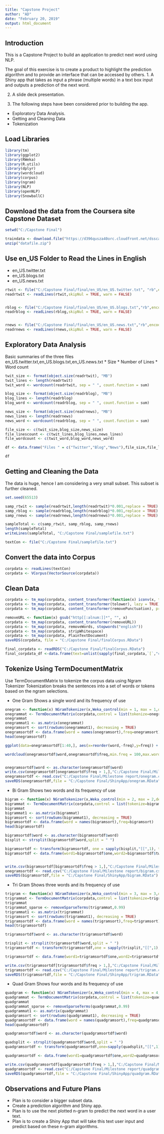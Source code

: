 ---
title: "Capstone Project"
author: "AD"
date: "February 20, 2019"
output: html_document
---

## Introduction
This is a Capstone Project to build an application to predict next word using NLP.

The goal of this exercise is to create a product to highlight the prediction algorithm and to provide an interface that can be accessed by others. 
1.	A Shiny app that takes as input a phrase (multiple words) in a text box input and outputs a prediction of the next word. 

2. A slide deck presentation. 

3. The following steps have been considered prior to building the app.
* Exploratory Data Analysis.
* Getting and Cleaning Data 
* Tokenization

## Load Libraries
```{r, message=FALSE,warning=FALSE}
library(tm)
library(ggplot2)
library(RWeka)
library(R.utils)
library(dplyr)
library(wordcloud)
library(corpus)
library(ngram)
library(NLP)
library(openNLP)
library(SnowballC)
```
## Download the data from the Coursera site Capstone Dataset
```{r, message=FALSE,warning=FALSE}
setwd("C:/Capstone Final")

traindata <- download.file("https://d396qusza40orc.cloudfront.net/dsscapstone/dataset/Coursera-SwiftKey.zip","datafile.zip")
unzip("datafile.zip")
```

## Use en_US Folder to Read the Lines in English
* en_US.twitter.txt
* en_US.blogs.txt
* en_US.news.txt
```{r, message=FALSE,warning=FALSE}
rtwit <- file("C:/Capstone Final/final/en_US/en_US.twitter.txt", "rb",encoding = "UTF-8")
readrtwit <- readLines(rtwit,skipNul = TRUE, warn = FALSE)


rblog <- file("C:/Capstone Final/final/en_US/en_US.blogs.txt","rb",encoding = "UTF-8")
readrblog <- readLines(rblog,skipNul = TRUE, warn = FALSE)


rnews <- file("C:/Capstone Final/final/en_US/en_US.news.txt","rb",encoding = "UTF-8")
readrnews <- readLines(rnews,skipNul = TRUE, warn = FALSE)
```

## Exploratory Data Analysis
Basic summaries of the three files en_US.twitter.txt,en_US.blogs.txt,en_US.news.txt
* Size
* Number of Lines
* Word count
```{r, message=FALSE,warning=FALSE}
twit_size <- format(object.size(readrtwit), "MB")
twit_lines <- length(readrtwit)
twit_word <- wordcount(readrtwit, sep = " ", count.function = sum)

blog_size <- format(object.size(readrblog), "MB")
blog_lines <- length(readrblog)
blog_word <- wordcount(readrblog, sep = " ", count.function = sum)

news_size <- format(object.size(readrnews), "MB")
news_lines <- length(readrnews)
news_word <- wordcount(readrblog, sep = " ", count.function = sum)

file_size <- c(twit_size,blog_size,news_size)
file_linescount <- c(twit_lines,blog_lines,news_lines)
file_wordcount <- c(twit_word,blog_word,news_word)

df <- data.frame("Files " = c("Twitter","Blog","News"),file_size,file_linescount,file_wordcount)

df
```

## Getting and Cleaning the Data

The data is huge, hence I am considering a very small subset. This subset is further cleaned.
```{r, message=FALSE,warning=FALSE}
set.seed(65513)

samp_rtwit <- sample(readrtwit,length(readrtwit)*0.001,replace = TRUE)
samp_rblog <- sample(readrblog,length(readrblog)*0.001,replace = TRUE)
samp_rnews <- sample(readrnews,length(readrnews)*0.001,replace = TRUE)

sampleTotal <- c(samp_rtwit, samp_rblog, samp_rnews)
length(sampleTotal)
writeLines(sampleTotal, "C:/Capstone Final/samplefile.txt")

textCon <- file("C:/Capstone Final/samplefile.txt")
```

## Convert the data into Corpus
```{r, message=FALSE,warning=FALSE}
corpdata <- readLines(textCon)
corpdata <- VCorpus(VectorSource(corpdata))
```
## Clean Data
```{r, message=FALSE,warning=FALSE}
corpdata <- tm_map(corpdata, content_transformer(function(x) iconv(x, to="UTF-8", sub="byte")))
corpdata <- tm_map(corpdata, content_transformer(tolower), lazy = TRUE)
corpdata <- tm_map(corpdata, content_transformer(removePunctuation), preserve_intra_word_dashes=TRUE)

removeURL <- function(x) gsub("http[[:alnum:]]*", "", x)
corpdata <- tm_map(corpdata, content_transformer(removeURL))
corpdata <- tm_map(corpdata, removeWords, stopwords("english")) 
corpdata <- tm_map(corpdata, stripWhitespace) 
corpdata <- tm_map(corpdata, PlainTextDocument)
saveRDS(corpdata, file = "C:/Capstone Final/finalCorpus.RData")

final_corpdata <- readRDS("C:/Capstone Final/finalCorpus.RData")
final_corpdata_df <-data.frame(text=unlist(sapply(final_corpdata,`[`,"content")),stringsAsFactors= FALSE)
```

## Tokenize Using TermDocumentMatrix 
Use TermDocumentMatrix to tokenize the corpus data using Ngram Tokenizer
Tokenization breaks the sentences into a set of words or tokens based on the ngram selections.

* One Gram
Shows a single word and its frequency of use
```{r, message=FALSE,warning=FALSE}
onegram <- function(x) NGramTokenizer(x,Weka_control(min = 1, max = 1,delimiters=" \\r\\n\\t.,;:\"()?!"))
onegrammat <- TermDocumentMatrix(corpdata,control = list(tokenize=onegram))
onegrammat
onegrammat1 <- as.matrix(onegrammat)
onegramsort <- sort(rowSums(onegrammat1), decreasing = TRUE)
onegramsortdf <- data.frame(word = names(onegramsort),freq=onegramsort)
head(onegramsortdf)

ggplot(data=onegramsortdf[1:40,], aes(x=reorder(word,-freq),y=freq)) + geom_bar(stat = "identity",color = "gray", fill = "red") + coord_flip() + labs(title = "One Gram Plot") + xlab("Frequency Count") + ylab("Word")

wordcloud(onegramsortdf$word,onegramsortdf$freq,min.freq = 100,max.words = 100,random.order = FALSE, colors = brewer.pal(8,"Dark2"))


onegramsortdf$word <- as.character(onegramsortdf$word)
write.csv(onegramsortdf[onegramsortdf$freq > 1,],"C:/Capstone Final/Milestone report/onegram.csv",row.names = F)
onegramsortdf <- read.csv("C:/Capstone Final/Milestone report/onegram.csv",stringsAsFactors = F)
saveRDS(onegramsortdf,file = "C:/Capstone Final/ShinyApp/onegram.RData")
```

* Bi Gram
Shows two words and its frequency of use
```{r, message=FALSE,warning=FALSE}
bigram <- function(x) NGramTokenizer(x,Weka_control(min = 2, max = 2,delimiters = " \\r\\n\\t.,;:\"()?!"))
bigrammat <- TermDocumentMatrix(corpdata,control = list(tokenize=bigram))
bigrammat
bigrammat1 <- as.matrix(bigrammat)
bigramsort <- sort(rowSums(bigrammat1), decreasing = TRUE)
bigramsortdf <- data.frame(word = names(bigramsort),freq=bigramsort)
head(bigramsortdf)

bigramsortdf$word <- as.character(bigramsortdf$word)
bisplit <- strsplit(bigramsortdf$word,split = " ")

bigramsortdf <- transform(bigramsortdf, one = sapply(bisplit,"[[",1), two = sapply(bisplit,"[[",2))
bigramsortdf <- data.frame(word1=bigramsortdf$one,word2=bigramsortdf$two,freq=bigramsortdf$freq,stringsAsFactors = FALSE)


write.csv(bigramsortdf[bigramsortdf$freq > 1,],"C:/Capstone Final/Milestone report/bigram.csv",row.names = F)
onegramsortdf <- read.csv("C:/Capstone Final/Milestone report/bigram.csv",stringsAsFactors = F)
saveRDS(bigramsortdf,file = "C:/Capstone Final/ShinyApp/bigram.RData")
```

* Tri Gram
Shows three words and its frequency of use
```{r, message=FALSE,warning=FALSE}
trigram <- function(x) NGramTokenizer(x,Weka_control(min = 3, max = 3,delimiters = " \\r\\n\\t.,;:\"()?!"))
trigrammat <- TermDocumentMatrix(corpdata,control = list(tokenize=trigram))
trigrammat
trigrammat_sparse <- removeSparseTerms(trigrammat,0.99)
trigrammat1 <- as.matrix(trigrammat)
trigramsort <- sort(rowSums(trigrammat1), decreasing = TRUE)
trigramsortdf <- data.frame(word = names(trigramsort),freq=trigramsort)
head(trigramsortdf)

trigramsortdf$word <- as.character(trigramsortdf$word)

trisplit <- strsplit(trigramsortdf$word,split = " ")
trigramsortdf <- transform(trigramsortdf,one = sapply(trisplit,"[[",1),two = sapply(trisplit,"[[",2),three = sapply(trisplit,"[[",3) )

trigramsortdf <- data.frame(word1=trigramsortdf$one,word2=trigramsortdf$two,word3=trigramsortdf$three,freq=trigramsortdf$freq,stringsAsFactors = FALSE)

write.csv(trigramsortdf[trigramsortdf$freq > 1,],"C:/Capstone Final/Milestone report/trigram.csv",row.names = F)
trigramsortdf <- read.csv("C:/Capstone Final/Milestone report/trigram.csv",stringsAsFactors = F)
saveRDS(trigramsortdf,file = "C:/Capstone Final/ShinyApp/trigram.RData")
```

* Quad Gram
Shows four words and its frequency of use
```{r, message=FALSE,warning=FALSE}
quadgram <- function(x) NGramTokenizer(x,Weka_control(min = 4, max = 4,delimiters = " \\r\\n\\t.,;:\"()?!"))
quadgrammat <- TermDocumentMatrix(corpdata,control = list(tokenize=quadgram))
quadgrammat
quadgrammat_sparse <- removeSparseTerms(quadgrammat,0.99)
quadgrammat1 <- as.matrix(quadgrammat)
quadgramsort <- sort(rowSums(quadgrammat1), decreasing = TRUE)
quadgramsortdf <- data.frame(word = names(quadgramsort),freq=quadgramsort)
head(quadgramsortdf)

quadgramsortdf$word <- as.character(quadgramsortdf$word)

quadsplit <- strsplit(quadgramsortdf$word,split = " ")
quadgramsortdf <- transform(quadgramsortdf,one=sapply(quadsplit,"[[",1),two=sapply(quadsplit,"[[",2),three= sapply(quadsplit,"[[",3),four=sapply(quadsplit,"[[",4) )

quadgramsortdf <- data.frame(word1=quadgramsortdf$one,word2=quadgramsortdf$two,word3=quadgramsortdf$three,word4=quadgramsortdf$four,freq=quadgramsortdf$freq,stringsAsFactors = FALSE)

write.csv(quadgramsortdf[quadgramsortdf$freq > 1,],"C:/Capstone Final/Milestone report/quadgram.csv",row.names = F)
quadgramsortdf <- read.csv("C:/Capstone Final/Milestone report/quadgram.csv",stringsAsFactors = F)
saveRDS(quadgramsortdf,file = "C:/Capstone Final/ShinyApp/quadgram.RData")
```

## Observations and Future Plans
* Plan is to consider a bigger subset data.
* Create a prediction algorithm and Shiny app.
* Plan is to use the next plotted n-gram to predict the next word in a user text.
* Plan is to create a Shiny App that will take this text user input and predict based on these n-gram algorithms.


